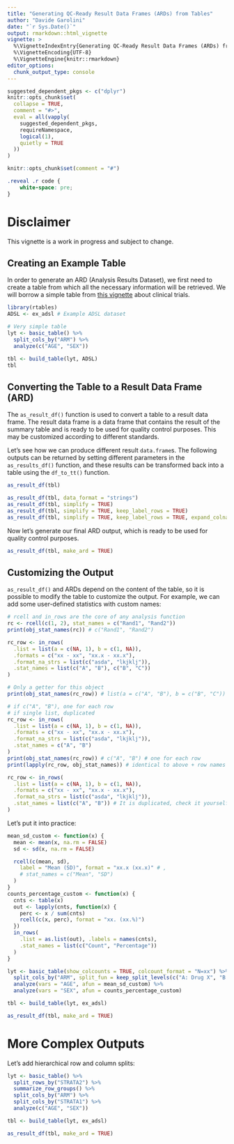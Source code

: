 ```yaml
---
title: "Generating QC-Ready Result Data Frames (ARDs) from Tables"
author: "Davide Garolini"
date: "`r Sys.Date()`"
output: rmarkdown::html_vignette
vignette: >
  %\VignetteIndexEntry{Generating QC-Ready Result Data Frames (ARDs) from Tables}
  %\VignetteEncoding{UTF-8}
  %\VignetteEngine{knitr::rmarkdown}
editor_options:
  chunk_output_type: console
---
```


```r
suggested_dependent_pkgs <- c("dplyr")
knitr::opts_chunk$set(
  collapse = TRUE,
  comment = "#>",
  eval = all(vapply(
    suggested_dependent_pkgs,
    requireNamespace,
    logical(1),
    quietly = TRUE
  ))
)
```

```r
knitr::opts_chunk$set(comment = "#")
```

```css
.reveal .r code {
    white-space: pre;
}
```

# Disclaimer

This vignette is a work in progress and subject to change.

## Creating an Example Table

In order to generate an ARD (Analysis Results Dataset), we first need to create a table from which all the necessary information will be retrieved. We will borrow a simple table from [this vignette](https://insightsengineering.github.io/rtables/latest-tag/articles/clinical_trials.html) about clinical trials.

```r
library(rtables)
ADSL <- ex_adsl # Example ADSL dataset

# Very simple table
lyt <- basic_table() %>%
  split_cols_by("ARM") %>%
  analyze(c("AGE", "SEX"))

tbl <- build_table(lyt, ADSL)
tbl
```

## Converting the Table to a Result Data Frame (ARD)

The `as_result_df()` function is used to convert a table to a result data frame. The result data frame is a data frame that contains the result of the summary table and is ready to be used for quality control purposes. This may be customized according to different standards.

Let's see how we can produce different result `data.frame`s. The following outputs can be returned by setting different parameters in the `as_results_df()` function, and these results can be transformed back into a table using the `df_to_tt()` function.

```r
as_result_df(tbl)

as_result_df(tbl, data_format = "strings")
as_result_df(tbl, simplify = TRUE)
as_result_df(tbl, simplify = TRUE, keep_label_rows = TRUE)
as_result_df(tbl, simplify = TRUE, keep_label_rows = TRUE, expand_colnames = TRUE)
```

Now let's generate our final ARD output, which is ready to be used for quality control purposes.

```r
as_result_df(tbl, make_ard = TRUE)
```

## Customizing the Output

`as_result_df()` and ARDs depend on the content of the table, so it is possible to modify the table to customize the output. For example, we can add some user-defined statistics with custom names:

```r
# rcell and in_rows are the core of any analysis function
rc <- rcell(c(1, 2), stat_names = c("Rand1", "Rand2"))
print(obj_stat_names(rc)) # c("Rand1", "Rand2")

rc_row <- in_rows(
  .list = list(a = c(NA, 1), b = c(1, NA)),
  .formats = c("xx - xx", "xx.x - xx.x"),
  .format_na_strs = list(c("asda", "lkjklj")),
  .stat_names = list(c("A", "B"), c("B", "C"))
)

# Only a getter for this object
print(obj_stat_names(rc_row)) # list(a = c("A", "B"), b = c("B", "C"))

# if c("A", "B"), one for each row
# if single list, duplicated
rc_row <- in_rows(
  .list = list(a = c(NA, 1), b = c(1, NA)),
  .formats = c("xx - xx", "xx.x - xx.x"),
  .format_na_strs = list(c("asda", "lkjklj")),
  .stat_names = c("A", "B")
)
print(obj_stat_names(rc_row)) # c("A", "B") # one for each row
print(lapply(rc_row, obj_stat_names)) # identical to above + row names

rc_row <- in_rows(
  .list = list(a = c(NA, 1), b = c(1, NA)),
  .formats = c("xx - xx", "xx.x - xx.x"),
  .format_na_strs = list(c("asda", "lkjklj")),
  .stat_names = list(c("A", "B")) # It is duplicated, check it yourself!
)
```

Let's put it into practice:

```r
mean_sd_custom <- function(x) {
  mean <- mean(x, na.rm = FALSE)
  sd <- sd(x, na.rm = FALSE)

  rcell(c(mean, sd),
    label = "Mean (SD)", format = "xx.x (xx.x)" # ,
    # stat_names = c("Mean", "SD")
  )
}
counts_percentage_custom <- function(x) {
  cnts <- table(x)
  out <- lapply(cnts, function(x) {
    perc <- x / sum(cnts)
    rcell(c(x, perc), format = "xx. (xx.%)")
  })
  in_rows(
    .list = as.list(out), .labels = names(cnts),
    .stat_names = list(c("Count", "Percentage"))
  )
}

lyt <- basic_table(show_colcounts = TRUE, colcount_format = "N=xx") %>%
  split_cols_by("ARM", split_fun = keep_split_levels(c("A: Drug X", "B: Placebo"))) %>%
  analyze(vars = "AGE", afun = mean_sd_custom) %>%
  analyze(vars = "SEX", afun = counts_percentage_custom)

tbl <- build_table(lyt, ex_adsl)

as_result_df(tbl, make_ard = TRUE)
```

# More Complex Outputs

Let's add hierarchical row and column splits:

```r
lyt <- basic_table() %>%
  split_rows_by("STRATA2") %>%
  summarize_row_groups() %>%
  split_cols_by("ARM") %>%
  split_cols_by("STRATA1") %>%
  analyze(c("AGE", "SEX"))

tbl <- build_table(lyt, ex_adsl)

as_result_df(tbl, make_ard = TRUE)
```
